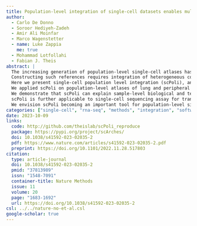 ```yaml
---
title: Population-level integration of single-cell datasets enables multi-scale analysis across samples
author:
  - Carlo De Donno
  - Soroor Hediyeh-Zadeh
  - Amir Ali Moinfar
  - Marco Wagenstetter
  - name: Luke Zappia
    me: true
  - Mohammad Lotfollahi
  - Fabian J. Theis
abstract: |
  The increasing generation of population-level single-cell atlases has the potential to link sample metadata with cellular data.
  Constructing such references requires integration of heterogeneous cohorts with varying metadata.
  Here we present single-cell population level integration (scPoli), an open-world learner that incorporates generative models to learn sample and cell representations for data integration, label transfer and reference mapping.
  We applied scPoli on population-level atlases of lung and peripheral blood mononuclear cells, the latter consisting of 7.8 million cells across 2,375 samples.
  We demonstrate that scPoli can explain sample-level biological and technical variations using sample embeddings revealing genes associated with batch effects and biological effects.
  scPoli is further applicable to single-cell sequencing assay for transposase-accessible chromatin and cross-species datasets, offering insights into chromatin accessibility and comparative genomics.
  We envision scPoli becoming an important tool for population-level single-cell data integration facilitating atlas use but also interpretation by means of multi-scale analyses.
categories: ["single-cell", "rna-seq", "methods", "integration", "software"]
date: 2023-10-09
links:
  code: http://github.com/theislab/scPoli_reproduce
  package: https://pypi.org/project/scArches/
  doi: 10.1038/s41592-023-02035-2
  pdf: https://www.nature.com/articles/s41592-023-02035-2.pdf
  preprint: https://doi.org/10.1101/2022.11.28.517803
citation:
  type: article-journal
  doi: 10.1038/s41592-023-02035-2
  pmid: "37813989"
  issn: "1548-7091"
  container-title: Nature Methods
  issue: 11
  volume: 20
  page: "1683-1692"
  url: https://doi.org/10.1038/s41592-023-02035-2
csl: ../../nature-no-et-al.csl
google-scholar: true
---
```

